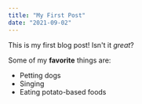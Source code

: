 ```yaml
---
title: "My First Post"
date: "2021-09-02"
---
```


This is my first blog post! Isn't it *great*?

Some of my **favorite** things are:

* Petting dogs
* Singing
* Eating potato-based foods